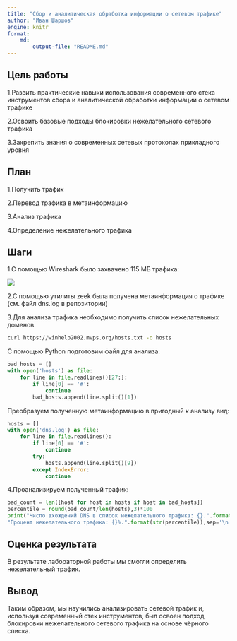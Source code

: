 ```yaml
---
title: "Сбор и аналитическая обработка информации о сетевом трафике"
author: "Иван Шаршов"
engine: knitr
format:
    md:
        output-file: "README.md"
---
```


## Цель работы

1.Развить практические навыки использования современного стека инструментов сбора и аналитической обработки информации о сетевом трафике

2.Освоить базовые подходы блокировки нежелательного сетевого трафика

3.Закрепить знания о современных сетевых протоколах прикладного уровня

## План

1.Получить трафик

2.Перевод трафика в метаинформацию

3.Анализ трафика

4.Определение нежелательного трафика

## Шаги

1.С помощью Wireshark было захвачено 115 МБ трафика:

![](1.png)

2.С помощью утилиты zeek была получена метаинформация о трафике (см. файл dns.log в репозитории)

3.Для анализа трафика необходимо получить список нежелательных доменов.

```bash
curl https://winhelp2002.mvps.org/hosts.txt -o hosts
```

С помощью Python подготовим файл для анализа:

```python
bad_hosts = []
with open('hosts') as file:
    for line in file.readlines()[27:]:
        if line[0] == '#':
            continue
        bad_hosts.append(line.split()[1])
```

Преобразуем полученную метаинформацию в пригодный к анализу вид:

```python
hosts = []
with open('dns.log') as file:
    for line in file.readlines():
        if line[0] == '#':
            continue
        try:
            hosts.append(line.split()[9])
        except IndexError:
            continue
```

4.Проанализируем полученный трафик:

```python
bad_count = len([host for host in hosts if host in bad_hosts])
percentile = round(bad_count/len(hosts),3)*100
print("Число вхождений DNS в список нежелательного трафика: {}.".format(str(bad_count)),
"Процент нежелательного трафика: {}%.".format(str(percentile)),sep='\n')
```

## Оценка результата

В результате лабораторной работы мы смогли определить нежелательный трафик.

## Вывод

Таким образом, мы научились анализировать сетевой трафик и, используя современный стек инструментов, был освоен подход блокировки нежелательного сетевого трафика на основе чёрного списка.
